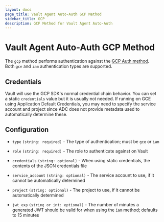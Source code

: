 ```yaml
---
layout: docs
page_title: Vault Agent Auto-Auth GCP Method
sidebar_title: GCP
description: GCP Method for Vault Agent Auto-Auth
---
```


# Vault Agent Auto-Auth GCP Method

The `gcp` method performs authentication against the [GCP Auth
method](/vault/docs/auth/gcp). Both `gce` and `iam`
authentication types are supported.

## Credentials

Vault will use the GCP SDK's normal credential chain behavior. You can set a
static `credentials` value but it is usually not needed. If running on GCE
using Application Default Credentials, you may need to specify the service
account and project since ADC does not provide metadata used to automatically
determine these.

## Configuration

- `type` `(string: required)` - The type of authentication; must be `gce` or `iam`

- `role` `(string: required)` - The role to authenticate against on Vault

- `credentials` `(string: optional)` - When using static credentials, the
  contents of the JSON credentials file

- `service_account` `(string: optional)` - The service account to use, if it
  cannot be automatically determined

- `project` `(string: optional)` - The project to use, if it cannot be
  automatically determined

- `jwt_exp` `(string or int: optional)` - The number of minutes a generated JWT
  should be valid for when using the `iam` method; defaults to 15 minutes
